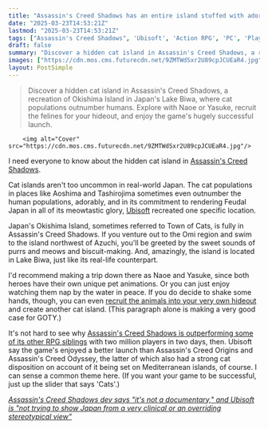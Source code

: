 ```yaml
---
title: "Assassin's Creed Shadows has an entire island stuffed with adorable kittens you need to check out, and it's based on an actual Japanese cat paradise"
date: "2025-03-23T14:53:21Z"
lastmod: "2025-03-23T14:53:21Z"
tags: ["Assassin's Creed Shadows", 'Ubisoft', 'Action RPG', 'PC', 'PlayStation', 'Xbox', 'Open World', 'Feudal Japan']
draft: false
summary: "Discover a hidden cat island in Assassin's Creed Shadows, a recreation of Okishima Island in Japan's Lake Biwa,  where cat populations outnumber humans. Explore with Naoe or Yasuke, recruit the felines for your hideout, and enjoy the game's hugely successful launch."
images: ["https://cdn.mos.cms.futurecdn.net/9ZMTWdSxr2U89cpJCUEaR4.jpg"]
layout: PostSimple
---
```

> Discover a hidden cat island in Assassin's Creed Shadows, a recreation of Okishima Island in Japan's Lake Biwa,  where cat populations outnumber humans. Explore with Naoe or Yasuke, recruit the felines for your hideout, and enjoy the game's hugely successful launch.


        <img alt="Cover" src="https://cdn.mos.cms.futurecdn.net/9ZMTWdSxr2U89cpJCUEaR4.jpg"/>
        
I need everyone to know about the hidden cat island in [Assassin's Creed Shadows](https://www.gamesradar.com/assassins-creed-shadows-guide/).

Cat islands aren't too uncommon in real-world Japan. The cat populations in places like Aoshima and Tashirojima sometimes even outnumber the human populations, adorably, and in its commitment to rendering Feudal Japan in all of its meowtastic glory, [Ubisoft](https://www.gamesradar.com/tag/ubisoft/) recreated one specific location.

Japan's Okishima Island, sometimes referred to Town of Cats, is fully in Assassin's Creed Shadows. If you venture out to the Omi region and swim to the island northwest of Azuchi, you'll be greeted by the sweet sounds of purrs and meows and biscuit-making. And, amazingly, the island is located in Lake Biwa, just like its real-life counterpart.

I'd recommend making a trip down there as Naoe and Yasuke, since both heroes have their own unique pet animations. Or you can just enjoy watching them nap by the water in peace. If you do decide to shake some hands, though, you can even [recruit the animals into your very own hideout](https://www.gamesradar.com/games/assassin-s-creed/assassins-creed-shadows-lets-you-add-dozens-of-cute-animals-to-your-hideout-and-all-you-have-to-do-is-pet-them/) and create another cat island. (This paragraph alone is making a very good case for GOTY.)

It's not hard to see why [Assassin's Creed Shadows is outperforming some of its other RPG siblings](https://www.gamesradar.com/games/assassin-s-creed/assassins-creed-shadows-has-already-surpassed-the-launches-of-ac-origins-and-odyssey-with-2-million-players-and-counting/) with two million players in two days, then. Ubisoft say the game's enjoyed a better launch than Assassin's Creed Origins and Assassin's Creed Odyssey, the latter of which also had a strong cat disposition on account of it being set on Mediterranean islands, of course. I can sense a common theme here. (If you want your game to be successful, just up the slider that says 'Cats'.)

[<em>Assassin's Creed Shadows dev says "it's not a documentary," and Ubisoft is "not trying to show Japan from a very clinical or an overriding stereotypical view"</em>](https://www.gamesradar.com/games/assassin-s-creed/assassins-creed-shadows-dev-says-its-not-a-documentary-and-ubisoft-is-not-trying-to-show-japan-from-a-very-clinical-or-an-overriding-stereotypical-view/)
        